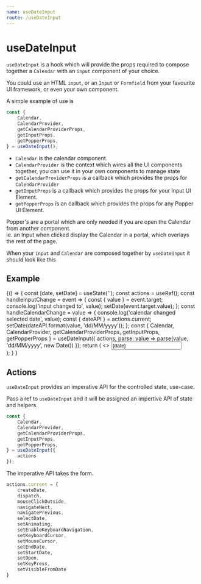 ```yaml
---
name: useDateInput
route: /useDateInput
---
```


# useDateInput

`useDateInput` is a hook which will provide the props required to compose together a `Calendar`
with an `input` component of your choice.

You could  use an HTML `input`, or an `Input` or `Formfield` from your favourite UI framework, or even your own component.

A simple example of use is

```javascript
const {
    Calendar,
    CalendarProvider,
    getCalendarProviderProps,
    getInputProps,
    getPopperProps,
} = useDateInput();
```  

- `Calendar` is the calendar component.
- `CalendarProvider` is the context which wires all the UI components together, you can use it in your own components
to manage state
-  `getCalendarProviderProps` is a callback which provides the props for `CalendarProvider`
-  `getInputProps` is a callback which provides the props for your Input UI Element.
-  `getPopperProps` is an callback which provides the props for any Popper UI Element.  

Popper's are a portal which are only needed if you are open the Calendar from another component.   
ie. an Input when clicked display the Calendar in a portal, which overlays the rest of the page.  

When your `input` and `Calendar` are composed together by `useDateInput` it should look like this

## Example
<Playground >
  {() => {
    const [date, setDate] = useState('');
    const actions = useRef();
    const handleInputChange = event => {
        const { value } = event.target;
        console.log('input changed to', value);
        setDate(event.target.value);
    };
    const handleCalendarChange = value => {
        console.log('calendar changed selected date', value);
        const { dateAPI } = actions.current;
        setDate(dateAPI.format(value, 'dd/MM/yyyy'));
    };
    const {
        Calendar,
        CalendarProvider,
        getCalendarProviderProps,
        getInputProps,
        getPopperProps
    } = useDateInput({
        actions,
        parse: value => parse(value, 'dd/MM/yyyy', new Date())
    });
    return (
        <>
            <input {...getInputProps({ onChange: handleInputChange })} value={date} />
            <CalendarProvider
                {...getCalendarProviderProps({
                    adapter: dateAdapter,
                    onCalendarChange: handleCalendarChange
                })}
            >
                <Popper {...getPopperProps({ placement: "bottom-start"})}>
                    <div style={{ background: "#1FB6FF", padding: "10px"}}>
                        <Calendar />
                    </div>
                </Popper>
            </CalendarProvider>
        </>
    );
    }
}
</Playground>

## Actions 

`useDateInput` provides an imperative API for the controlled state, use-case.

Pass a ref to `useDateInput` and it will be assigned an impertive API of state and helpers.

```javascript
const {
    Calendar,
    CalendarProvider,
    getCalendarProviderProps,
    getInputProps,
    getPopperProps,
} = useDateInput({
    actions
});
```

The imperative API takes the form.

```javascript
actions.current = {
    createDate, 
    dispatch,
    mouseClickOutside,
    navigateNext,
    navigatePrevious,
    selectDate,
    setAnimating,
    setEnableKeyboardNavigation,
    setKeyboardCursor,
    setMouseCursor,
    setEndDate,
    setStartDate,
    setOpen,
    setKeyPress,
    setVisibleFromDate
}
```
